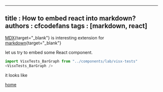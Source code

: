 
---
title : How to embed react into markdown?
authors : cfcodefans
tags : [markdown, react]
---

[MDX](https://mdxjs.com/){target="_blank"} is interesting extension for [markdown](https://github.com/adam-p/markdown-here/wiki/Markdown-Cheatsheet){target="_blank"}
<!--more-->

let us try to embed some React component.

```javascript
import VisxTests_BarGraph from "../components/lab/visx-tests"
<VisxTests_BarGraph />
```
it looks like

<div>
    <a as="/" href="/">home</a>
    <VisxTests_BarGraph />
</div>